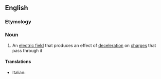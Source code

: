==English==

===Etymology===
{{prefix|en|contra|field}}

===Noun===
{{en-noun}}

# {{lb|en|physics}} An [[electric field]] that produces an effect of [[deceleration]] on [[charge]]s that pass through it

====Translations====
{{trans-top|contrafield}}
* Italian: {{t|it|controcampo|m}}
{{trans-mid}}
{{trans-bottom}}